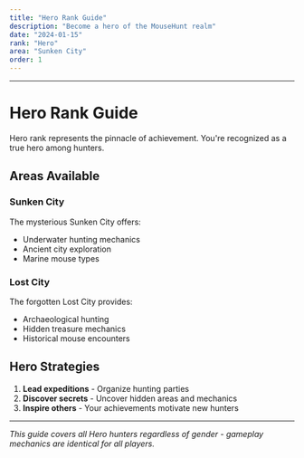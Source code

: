 ```yaml
---
title: "Hero Rank Guide"
description: "Become a hero of the MouseHunt realm"
date: "2024-01-15"
rank: "Hero"
area: "Sunken City"
order: 1
---
```



---

# Hero Rank Guide

Hero rank represents the pinnacle of achievement. You're recognized as a true hero among hunters.

## Areas Available

### Sunken City
The mysterious Sunken City offers:
- Underwater hunting mechanics
- Ancient city exploration
- Marine mouse types

### Lost City
The forgotten Lost City provides:
- Archaeological hunting
- Hidden treasure mechanics
- Historical mouse encounters

## Hero Strategies

1. **Lead expeditions** - Organize hunting parties
2. **Discover secrets** - Uncover hidden areas and mechanics
3. **Inspire others** - Your achievements motivate new hunters

---

*This guide covers all Hero hunters regardless of gender - gameplay mechanics are identical for all players.*
